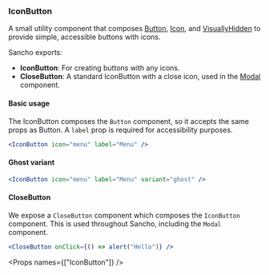 
<Nav title="IconButton" />
<SEO title="Button" />

<Container>
<Article sidebar={[
  { id: 'IconButton', name: 'IconButton' },
  { id: 'Basic usage', name: 'Basic usage' },
  { id: 'Ghost variant', name: 'Ghost variant' },
  { id: 'CloseButton', name: 'Close Button'},
  { id: 'Props', name: 'Props'}
]}>

# IconButton

A small utility component that composes [Button](/components/Button), [Icon](/components/Icon), and [VisuallyHidden](/components/visually-hidden) to provide simple, accessible buttons with icons.

Sancho exports:

- **IconButton**: For creating buttons with any icons.
- **CloseButton**: A standard IconButton with a close icon, used in the [Modal](/components/Modal) component.

#### Basic usage

The IconButton composes the `Button` component, so it accepts the same props as Button. A `label` prop is required for accessibility purposes.

```jsx
<IconButton icon="menu" label="Menu" />
```

#### Ghost variant

```jsx
<IconButton icon="menu" label="Menu" variant="ghost" />
```

#### CloseButton

We expose a `CloseButton` component which composes the `IconButton` component. This is used throughout Sancho, including the `Modal` component.

```jsx
<CloseButton onClick={() => alert("Hello")} />
```

<Props names={["IconButton"]} />

</Article>
</Container>
